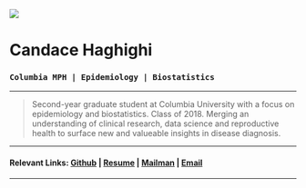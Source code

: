 <br>
<br>
  
![](http://www.columbia.edu/~sw2206/cu_mailman_logo.png) 
  
# **Candace Haghighi**
### `Columbia MPH | Epidemiology | Biostatistics`

***

> Second-year graduate student at Columbia University with a focus on epidemiology and biostatistics. Class of 2018. Merging an understanding of clinical research, data science and reproductive health to surface new and valueable insights in disease diagnosis.

***

#### Relevant Links:  [Github](https://github.com/candacehaghighi) | [Resume](https://candacehaghighi.github.io/resumepage.html) | [Mailman](https://www.mailman.columbia.edu/) | [Email](mailto:cbh2134@cumc.columbia.edu)

***

<br>
<br>
